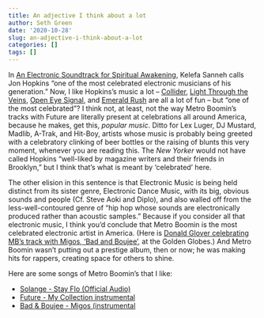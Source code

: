 ```yaml
---
title: An adjective I think about a lot
author: Seth Green
date: '2020-10-28'
slug: an-adjective-i-think-about-a-lot
categories: []
tags: []
---
```


In [An Electronic Soundtrack for Spiritual Awakening](https://www.newyorker.com/magazine/2018/04/30/an-electronic-soundtrack-for-spiritual-awakening), Kelefa Sanneh calls Jon Hopkins "one of the most celebrated electronic musicians of his generation."  Now, I like Hopkins's music a lot -- [Collider](https://www.youtube.com/watch?v=8XtqUOegCv8), [Light Through the Veins](https://www.youtube.com/watch?v=1H3pA4X-mhA), [Open Eye Signal](https://www.youtube.com/watch?v=Q04ILDXe3QE), and [Emerald Rush](https://www.youtube.com/watch?v=4sk0uDbM5lc) are all a lot of fun  --  but "one of the most celebrated"? I think not, at least, not the way Metro Boomin's tracks with Future are literally present at celebrations all around America, because he makes, get this, _popular music_. Ditto for Lex Luger, DJ Mustard, Madlib, A-Trak, and Hit-Boy, artists whose music is probably being greeted with a celebratory clinking of beer bottles or the raising of blunts this very moment, whenever you are reading this. The _New Yorker_ would not have called Hopkins "well-liked by magazine writers and their friends in Brooklyn," but I think that's what is meant by 'celebrated' here. 

The other elision in this sentence is that Electronic Music is being held distinct from its sister genre, Electronic Dance Music, with its big, obvious sounds and people (Cf. Steve Aoki and Diplo), and also walled off from the less-well-contoured genre of "hip hop whose sounds are electronically produced rather than acoustic samples." Because if you consider all that electronic music, I think you'd conclude that Metro Boomin is the most celebrated electronic artist in America. (Here is [Donald Glover celebrating MB's track with Migos, 'Bad and Boujee'](https://www.youtube.com/watch?v=QxJ3nVjRZHE), at the Golden Globes.) And Metro Boomin wasn't putting out a prestige album, then or now; he was making hits for rappers, creating space for others to shine.

Here are some songs of Metro Boomin's that I like:

* [Solange - Stay Flo (Official Audio)](https://www.youtube.com/watch?v=_W14wK4QGh4)
* [Future - My Collection instrumental](https://www.youtube.com/watch?v=bCRWyDBSBBk)
* [Bad & Boujee - Migos (instrumental](https://www.youtube.com/watch?v=LvockvKVxpc)
